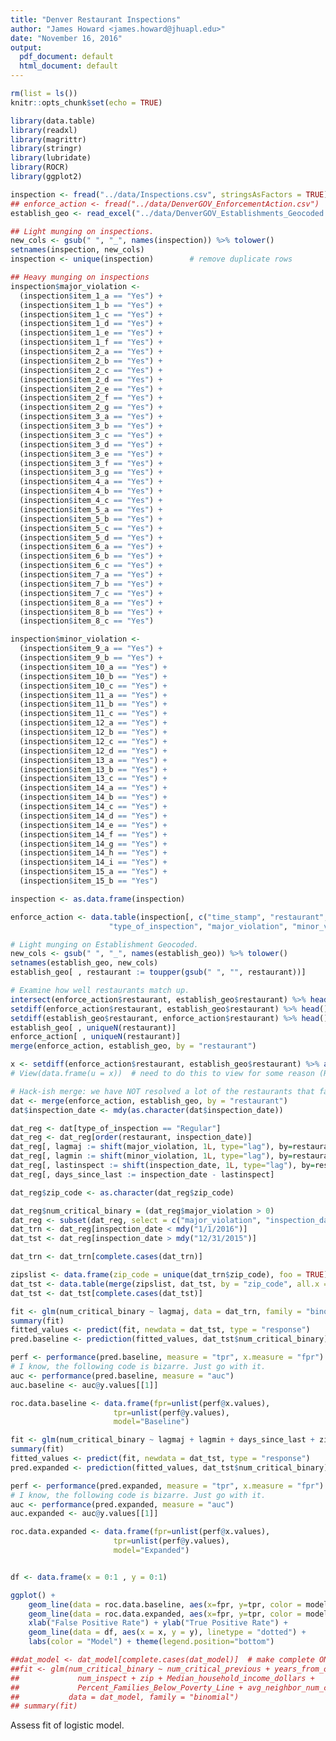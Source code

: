 ```yaml
---
title: "Denver Restaurant Inspections"
author: "James Howard <james.howard@jhuapl.edu>"
date: "November 16, 2016"
output:
  pdf_document: default
  html_document: default
---
```


```r
rm(list = ls())
knitr::opts_chunk$set(echo = TRUE)

library(data.table) 
library(readxl)
library(magrittr)
library(stringr)
library(lubridate)
library(ROCR)
library(ggplot2)
```

```r
inspection <- fread("../data/Inspections.csv", stringsAsFactors = TRUE)
## enforce_action <- fread("../data/DenverGOV_EnforcementAction.csv")
establish_geo <- read_excel("../data/DenverGOV_Establishments_Geocoded.xls") %>% data.table()
```

```r
## Light munging on inspections. 
new_cols <- gsub(" ", "_", names(inspection)) %>% tolower()
setnames(inspection, new_cols)
inspection <- unique(inspection)        # remove duplicate rows

## Heavy munging on inspections
inspection$major_violation <- 
  (inspection$item_1_a == "Yes") +
  (inspection$item_1_b == "Yes") +
  (inspection$item_1_c == "Yes") +
  (inspection$item_1_d == "Yes") +
  (inspection$item_1_e == "Yes") +
  (inspection$item_1_f == "Yes") +
  (inspection$item_2_a == "Yes") +
  (inspection$item_2_b == "Yes") +
  (inspection$item_2_c == "Yes") +
  (inspection$item_2_d == "Yes") +
  (inspection$item_2_e == "Yes") +
  (inspection$item_2_f == "Yes") +
  (inspection$item_2_g == "Yes") +
  (inspection$item_3_a == "Yes") +
  (inspection$item_3_b == "Yes") +
  (inspection$item_3_c == "Yes") +
  (inspection$item_3_d == "Yes") +
  (inspection$item_3_e == "Yes") +
  (inspection$item_3_f == "Yes") +
  (inspection$item_3_g == "Yes") +
  (inspection$item_4_a == "Yes") +
  (inspection$item_4_b == "Yes") +
  (inspection$item_4_c == "Yes") +
  (inspection$item_5_a == "Yes") +
  (inspection$item_5_b == "Yes") +
  (inspection$item_5_c == "Yes") +
  (inspection$item_5_d == "Yes") +
  (inspection$item_6_a == "Yes") +
  (inspection$item_6_b == "Yes") +
  (inspection$item_6_c == "Yes") +
  (inspection$item_7_a == "Yes") +
  (inspection$item_7_b == "Yes") +
  (inspection$item_7_c == "Yes") +
  (inspection$item_8_a == "Yes") +
  (inspection$item_8_b == "Yes") +
  (inspection$item_8_c == "Yes")

inspection$minor_violation <- 
  (inspection$item_9_a == "Yes") +
  (inspection$item_9_b == "Yes") +
  (inspection$item_10_a == "Yes") +
  (inspection$item_10_b == "Yes") +
  (inspection$item_10_c == "Yes") +
  (inspection$item_11_a == "Yes") +
  (inspection$item_11_b == "Yes") +
  (inspection$item_11_c == "Yes") +
  (inspection$item_12_a == "Yes") +
  (inspection$item_12_b == "Yes") +
  (inspection$item_12_c == "Yes") +
  (inspection$item_12_d == "Yes") +
  (inspection$item_13_a == "Yes") +
  (inspection$item_13_b == "Yes") +
  (inspection$item_13_c == "Yes") +
  (inspection$item_14_a == "Yes") +
  (inspection$item_14_b == "Yes") +
  (inspection$item_14_c == "Yes") +
  (inspection$item_14_d == "Yes") +
  (inspection$item_14_e == "Yes") +
  (inspection$item_14_f == "Yes") +
  (inspection$item_14_g == "Yes") +
  (inspection$item_14_h == "Yes") +
  (inspection$item_14_i == "Yes") +
  (inspection$item_15_a == "Yes") +
  (inspection$item_15_b == "Yes")

inspection <- as.data.frame(inspection)

enforce_action <- data.table(inspection[, c("time_stamp", "restaurant", "inspection_date", 
                      "type_of_inspection", "major_violation", "minor_violation")])

# Light munging on Establishment Geocoded. 
new_cols <- gsub(" ", "_", names(establish_geo)) %>% tolower()
setnames(establish_geo, new_cols)
establish_geo[ , restaurant := toupper(gsub(" ", "", restaurant))]

# Examine how well restaurants match up. 
intersect(enforce_action$restaurant, establish_geo$restaurant) %>% head()
setdiff(enforce_action$restaurant, establish_geo$restaurant) %>% head()
setdiff(establish_geo$restaurant, enforce_action$restaurant) %>% head()
establish_geo[ , uniqueN(restaurant)]
enforce_action[ , uniqueN(restaurant)]
merge(enforce_action, establish_geo, by = "restaurant")

x <- setdiff(enforce_action$restaurant, establish_geo$restaurant) %>% as.character()
# View(data.frame(u = x))  # need to do this to view for some reason (RStudio error)

# Hack-ish merge: we have NOT resolved a lot of the restaurants that fail to match up. 
dat <- merge(enforce_action, establish_geo, by = "restaurant")
dat$inspection_date <- mdy(as.character(dat$inspection_date))

dat_reg <- dat[type_of_inspection == "Regular"]
dat_reg <- dat_reg[order(restaurant, inspection_date)]
dat_reg[, lagmaj := shift(major_violation, 1L, type="lag"), by=restaurant]
dat_reg[, lagmin := shift(minor_violation, 1L, type="lag"), by=restaurant]
dat_reg[, lastinspect := shift(inspection_date, 1L, type="lag"), by=restaurant]
dat_reg[, days_since_last := inspection_date - lastinspect]
```


```r
dat_reg$zip_code <- as.character(dat_reg$zip_code)

dat_reg$num_critical_binary = (dat_reg$major_violation > 0)
dat_reg <- subset(dat_reg, select = c("major_violation", "inspection_date", "lagmaj", "lagmin", "zip_code", "days_since_last", "num_critical_binary"))
dat_trn <- dat_reg[inspection_date < mdy("1/1/2016")]
dat_tst <- dat_reg[inspection_date > mdy("12/31/2015")]

dat_trn <- dat_trn[complete.cases(dat_trn)]

zipslist <- data.frame(zip_code = unique(dat_trn$zip_code), foo = TRUE)
dat_tst <- data.table(merge(zipslist, dat_tst, by = "zip_code", all.x = TRUE))
dat_tst <- dat_tst[complete.cases(dat_tst)]

fit <- glm(num_critical_binary ~ lagmaj, data = dat_trn, family = "binomial")
summary(fit)
fitted_values <- predict(fit, newdata = dat_tst, type = "response")
pred.baseline <- prediction(fitted_values, dat_tst$num_critical_binary)

perf <- performance(pred.baseline, measure = "tpr", x.measure = "fpr")
# I know, the following code is bizarre. Just go with it.
auc <- performance(pred.baseline, measure = "auc")
auc.baseline <- auc@y.values[[1]]

roc.data.baseline <- data.frame(fpr=unlist(perf@x.values),
                       tpr=unlist(perf@y.values),
                       model="Baseline")

fit <- glm(num_critical_binary ~ lagmaj + lagmin + days_since_last + zip_code, data = dat_trn, family = "binomial")
summary(fit)
fitted_values <- predict(fit, newdata = dat_tst, type = "response")
pred.expanded <- prediction(fitted_values, dat_tst$num_critical_binary)

perf <- performance(pred.expanded, measure = "tpr", x.measure = "fpr")
# I know, the following code is bizarre. Just go with it.
auc <- performance(pred.expanded, measure = "auc")
auc.expanded <- auc@y.values[[1]]

roc.data.expanded <- data.frame(fpr=unlist(perf@x.values),
                       tpr=unlist(perf@y.values),
                       model="Expanded")


df <- data.frame(x = 0:1 , y = 0:1)

ggplot() +
    geom_line(data = roc.data.baseline, aes(x=fpr, y=tpr, color = model)) + 
    geom_line(data = roc.data.expanded, aes(x=fpr, y=tpr, color = model)) + 
    xlab("False Positive Rate") + ylab("True Positive Rate") +
    geom_line(data = df, aes(x = x, y = y), linetype = "dotted") +
    labs(color = "Model") + theme(legend.position="bottom")


```

```r
##dat_model <- dat_model[complete.cases(dat_model)]  # make complete ONLY for quick modelling
##fit <- glm(num_critical_binary ~ num_critical_previous + years_from_opening + 
##             num_inspect + zip + Median_household_income_dollars + 
##             Percent_Families_Below_Poverty_Line + avg_neighbor_num_critical, 
##           data = dat_model, family = "binomial")
## summary(fit)
```

Assess fit of logistic model. 
